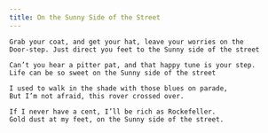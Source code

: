 ```yaml
---
title: On the Sunny Side of the Street
---
```


```
Grab your coat, and get your hat, leave your worries on the 
Door-step. Just direct you feet to the Sunny side of the street

Can’t you hear a pitter pat, and that happy tune is your step. 
Life can be so sweet on the Sunny side of the street

I used to walk in the shade with those blues on parade, 
But I’m not afraid, this rover crossed over. 

If I never have a cent, I’ll be rich as Rockefeller. 
Gold dust at my feet, on the Sunny side of the street.
```
